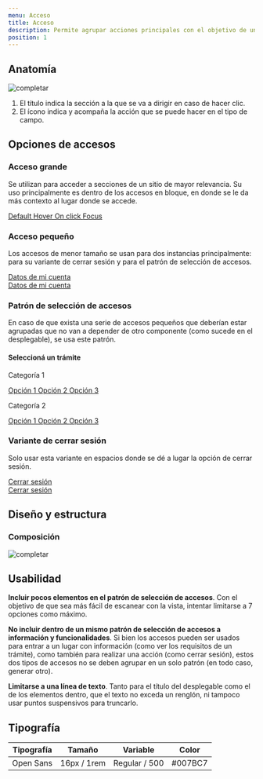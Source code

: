```yaml
---
menu: Acceso
title: Acceso
description: Permite agrupar acciones principales con el objetivo de unificar la navegación.
position: 1
---
```


## Anatomía

![completar](/componentes/acceso/anatomía.svg)

1. El título indica la sección a la que se va a dirigir en caso de hacer clic.
2. El ícono indica y acompaña la acción que se puede hacer en el tipo de campo.

## Opciones de accesos

### Acceso grande

Se utilizan para acceder a secciones de un sitio de mayor relevancia. Su uso principalmente es dentro de los accesos en bloque, en donde se le da más contexto al lugar donde se accede.

<Row>
  <Col items={2}>
    <a href="#" className="list-group-item">
      Default
    </a>
  </Col>
  <Col items={2}>
    <a href="#" className="list-group-item hover">
      Hover
    </a>
  </Col>
</Row>
<Row>
  <Col items={2}>
    <a href="#" className="list-group-item hover focus">
      On click
    </a>
  </Col>
  <Col items={2}>
    <a href="#" className="list-group-item focus">
      Focus
    </a>
  </Col>
</Row>

### Acceso pequeño

Los accesos de menor tamaño se usan para dos instancias principalmente: para su variante de cerrar sesión y para el patrón de selección de accesos.

<Row>
  <Col items={2}>
    <div className="list-group list-group-sm">
      <a href="#" className="list-group-item">
        Datos de mi cuenta
      </a>
    </div>
  </Col>
  <Col items={2}>
    <div className="list-group list-group-sm">
      <a href="#" className="list-group-item hover">
        Datos de mi cuenta
      </a>
    </div>
  </Col>
</Row>

### Patrón de selección de accesos

En caso de que exista una serie de accesos pequeños que deberían estar agrupadas que no van a depender de otro componente (como sucede en el desplegable), se usa este patrón.

<Example>
  <Row>
  <div className="col-12 col-sm-10 col-lg-8 col-xl-7">
  <div className="list-group list-group-sm bg-white p-3">
  <h4 className="list-group-title">Seleccioná un trámite</h4>
  <p className="list-group-category">Categoría 1</p>
  <a href="#" className="list-group-item">
    Opción 1
  </a>
  <a href="#" className="list-group-item">
    Opción 2
  </a>
  <a href="#" className="list-group-item">
    Opción 3
  </a>

  <p className="list-group-category">Categoría 2</p>
  <a href="#" className="list-group-item">
    Opción 1
  </a>
  <a href="#" className="list-group-item">
    Opción 2
  </a>
  <a href="#" className="list-group-item">
    Opción 3
  </a>
  </div>
  </div>
  </Row>
</Example>

### Variante de cerrar sesión

Solo usar esta variante en espacios donde se dé a lugar la opción de cerrar sesión.

<Row>
  <Col items={2}>
    <div className="list-group list-group-sm">
      <a href="#" className="list-group-item list-group-item-logout">
        Cerrar sesión
      </a>
    </div>
  </Col>
  <Col items={2}>
    <div className="list-group list-group-sm">
      <a href="#" className="list-group-item list-group-item-logout hover">
        Cerrar sesión
      </a>
    </div>
  </Col>
</Row>

## Diseño y estructura

### Composición

![completar](/componentes/acceso/composición.svg)

## Usabilidad

**Incluir pocos elementos en el patrón de selección de accesos**. Con el objetivo de que sea más fácil de escanear con la vista, intentar limitarse a 7 opciones como máximo.

**No incluir dentro de un mismo patrón de selección de accesos a información y funcionalidades**. Si bien los accesos pueden ser usados para entrar a un lugar con información (como ver los requisitos de un trámite), como también para realizar una acción (como cerrar sesión), estos dos tipos de accesos no se deben agrupar en un solo patrón (en todo caso, generar otro).

**Limitarse a una línea de texto**. Tanto para el título del desplegable como el de los elementos dentro, que el texto no exceda un renglón, ni tampoco usar puntos suspensivos para truncarlo.

## Tipografía

| Tipografía | Tamaño      | Variable      | Color   |
| ---------- | ----------- | ------------- | ------- |
| Open Sans  | 16px / 1rem | Regular / 500 | #007BC7 |
